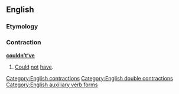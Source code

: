 ==English==

===Etymology===
{{suffix|couldn't|'ve|lang=en}}

===Contraction===
'''[[could]][[n't|n’t]][['ve|’ve]]'''

# {{label|en|nonstandard}} [[could|Could]] [[not]] [[have]].

[[Category:English contractions]]
[[Category:English double contractions]]
[[Category:English auxiliary verb forms]]